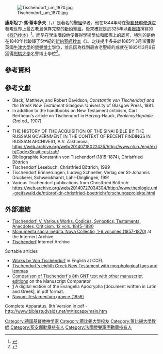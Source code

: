 [[File:Tischendorf_um_1870.jpg|thumb]]

'''康斯坦丁·馮·蒂申多夫'''（{{Lang-en|Constantin von Tischendorf}}，{{bd|1815年|1月18日|1874年|12月7日}}）是著名的[[聖經|聖經]]學者，他在1844年時在[[聖凱瑟琳修道院|聖凱瑟琳修道院]]發現世界上最古老且保存完整的[[新約聖經|新約聖經]]，後來確認是於325年以[[希臘語|希臘語]]撰寫的《[[西乃抄本|西乃抄本]]》<ref>{{cite web|title=Codex Sinaitius|url=http://www.codexsinaiticus.net/en/|access-date=2015-01-25|archive-url=https://web.archive.org/web/20140225213856/http://www.codexsinaiticus.net/en/|archive-date=2014-02-25|dead-url=yes}}</ref>。而早在學生階段他便獲得學術學位和國際上的認可，特別的是他在1840年代破譯了5世紀的[[新約聖經|新約聖經]][[聖經抄本|抄本]]《{{Link-en|以法蓮抄本|Codex Ephraemi Rescriptus}}》。之後提申多夫於1865年3月16獲得英國[[牛津大學|牛津大學]]的[[榮譽博士|榮譽博士]]學位，並且因為找到最古老聖經的成就在1865年3月9日獲得[[劍橋大學|劍橋大學]]名譽博士學位<ref>{{cite book|last1=Böttrich|first1=Christfried|title=Bibliographie Konstantin von Tischendorf (1815-1874)|date=1999|publisher=Universitätsverlag, Leipzig}}</ref>。

== 參考資料 ==
{{Reflist}}

== 參考文獻 ==
* Black, Matthew, and Robert Davidson, ''Constantin von Tischendorf and the Greek New Testament'' Glasgow: University of Glasgow Press, 1981.
* In addition to the handbooks on New Testament criticism, Carl Bertheau's article on Tischendorf in Herzog-Hauck, ''Realencyklopädie'' (3rd ed., 1907)
* {{EB1911|wstitle=Tischendorf, Lobegott Friedrich Konstantin von}}
* THE HISTORY OF THE ACQUISITION OF THE SINAI BIBLE BY THE RUSSIAN GOVERNMENT IN THE CONTEXT OF RECENT FINDINGS IN RUSSIAN ARCHIVES1, A.V. Zakharova, https://web.archive.org/web/20140718022435/http://www.nlr.ru/eng/exib/CodexSinaiticus/zah/
* Bibliographie Konstantin von Tischendorf (1815-1874), Christfried Bőttrich
* Tischendorf Lesebuch, Christfried Bőttrich, 1999
* Tischendorf Erinnerungen, Ludwig Schneller, Verlag der St-Johannis Druckerei, Schweickhardt, Lahr-Dinglingen, 1991
* Various Tischendorf publications from Christfried Bőttrich: https://web.archive.org/web/20140727034304/http://www.theologie.uni-greifswald.de/nt/prof-dr-christfried-boettrich/forschungsprojekte.html

== 外部連結 ==
{{commons category|Konstantin von Tischendorf}}
* [https://archive.org/details/Tischendorf.V.Various Tischendorf. V. Various Works. Codices, Synoptics, Testaments, Anecdotes, Criticism. 12 vols. 1845-1880]
* [https://archive.org/details/Tischendorf.iv.monumentaSacraInedita.newcollection.subscript.6vols.1857-1870 Monumenta sacra inedita. Nova Collectio, 1-6 volumes (1857-1870)] at the Internert Archive
*[https://archive.org/search.php?query=creator%3A%22Tischendorf%2C+Constantin+von%2C+1815-1874%22 Tischendorf] Internet Archive

; Sortable articles
* [http://www.ccel.org/t/tischendorf/ Works by Von Tischendorf] {{Wayback|url=http://www.ccel.org/t/tischendorf/ |date=20120104122640 }} in English at CCEL
* [https://web.archive.org/web/20070702052740/http://morphgnt.org/projects/tischendorf Tischendorf's eighth Greek New Testament with morphological tags and lemmas]
* [https://web.archive.org/web/20090306060614/http://openscriptures.org/prototypes/manuscript-comparator/ Comparison of Tischendorf's 8th GNT text with other manuscript editions] on the Manuscript Comparator
* [http://www.documentacatholicaomnia.eu/04z/z_sine-data__AA_VV__Evangelia_Apocrypha_%5BTischendorf_Von._Constantin%5D__LT_GR.pdf.html] {{Wayback|url=http://www.documentacatholicaomnia.eu/04z/z_sine-data__AA_VV__Evangelia_Apocrypha_%5BTischendorf_Von._Constantin%5D__LT_GR.pdf.html |date=20210812150439 }} A digital edition of the Evangelia Apocrypha [document written in Latin and Greek], in pdf format.
* [https://archive.org/details/novumtestamentu00goog Novum Testamentum graece (1859)]
Complete Apparatus, 8th Version in pdf - http://www.biblestudyaids.net/nt/tiscapp/main.htm{{dead link|date=2017年12月 |bot=InternetArchiveBot |fix-attempted=yes }}

{{Authority control}}
{{DEFAULTSORT: Tischendorf, Constantin Von}}
[[Category:德国基督教神学家|Category:德国基督教神学家]]
[[Category:萊比錫大學校友|Category:萊比錫大學校友]]
[[Category:萊比錫大學教師|Category:萊比錫大學教師]]
[[Category:聖安娜勳章持有人|Category:聖安娜勳章持有人]]
[[Category:法國榮譽軍團勳章持有人|Category:法國榮譽軍團勳章持有人]]